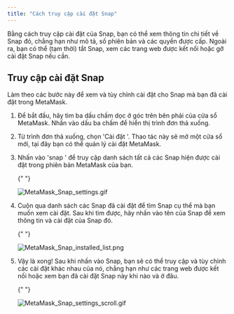 ```yaml
---
title: "Cách truy cập cài đặt Snap"
---
```


Bằng cách truy cập cài đặt của Snap, bạn có thể xem thông tin chi tiết về Snap đó, chẳng hạn như mô tả, số phiên bản và các quyền được cấp. Ngoài ra, bạn có thể (tạm thời) tắt Snap, xem các trang web được kết nối hoặc gỡ cài đặt Snap nếu cần.

## Truy cập cài đặt Snap

Làm theo các bước này để xem và tùy chỉnh cài đặt cho Snap mà bạn đã cài đặt trong MetaMask.

1. Để bắt đầu, hãy tìm ba dấu chấm dọc ở góc trên bên phải của cửa sổ MetaMask. Nhấn vào dấu ba chấm để hiển thị trình đơn thả xuống.

2. Từ trình đơn thả xuống, chọn 'Cài đặt '. Thao tác này sẽ mở một cửa sổ mới, tại đây bạn có thể quản lý cài đặt MetaMask.

3. Nhấn vào 'snap ' để truy cập danh sách tất cả các Snap hiện được cài đặt trong phiên bản MetaMask của bạn.

   {" "}

   <div class="center-container">
     <div class="img-small">
       <img
         src={
           require("../../../../../img/metamask-snaps/how-do-snap-permissions-work/MetaMask_Snap_settings.gif")
             .default
         }
         alt="MetaMask_Snap_settings.gif"
       />
     </div>
   </div>

4. Cuộn qua danh sách các Snap đã cài đặt để tìm Snap cụ thể mà bạn muốn xem cài đặt. Sau khi tìm được, hãy nhấn vào tên của Snap để xem thông tin và cài đặt của Snap đó.

   {" "}

   <div class="center-container">
     <div class="img-small">
       <img
         src={
           require("../../../../../img/metamask-snaps/how-do-snap-permissions-work/MetaMask_Snap_installed_list.png")
             .default
         }
         alt="MetaMask_Snap_installed_list.png"
       />
     </div>
   </div>

5. Vậy là xong! Sau khi nhấn vào Snap, bạn sẽ có thể truy cập và tùy chỉnh các cài đặt khác nhau của nó, chẳng hạn như các trang web được kết nối hoặc xem bạn đã cài đặt Snap này khi nào và ở đâu.

   {" "}

   <div class="center-container">
     <div class="img-small">
       <img
         src={
           require("../../../../../img/metamask-snaps/how-to-access-snap-settings/MetaMask_Snap_settings_scroll.gif")
             .default
         }
         alt="MetaMask_Snap_settings_scroll.gif"
       />
     </div>
   </div>
